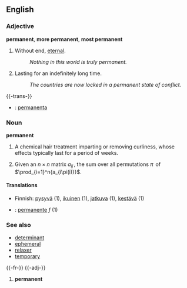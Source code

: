 ==English==

===Adjective===
'''permanent''', '''more permanent''', '''most permanent'''

# {{notcomp}} Without end, [[eternal]].
#: ''Nothing in this world is truly permanent.''
# Lasting for an indefinitely long time.
#: ''The countries are now locked in a permanent state of conflict.''

{{-trans-}}

* {{io}} : [[permanenta]]


===Noun===
'''permanent'''

# {{colloquial}} A chemical hair treatment imparting or removing curliness, whose effects typically last for a period of weeks.
# {{combinatorics}} Given an <math>n \times n</math> matrix <math>a_{ij} \,</math>, the sum over all permutations <math>\pi \,</math> of <math>\prod_{i=1}^n{a_{i\pi(i)}}</math>.

====Translations====
{{checktrans}}
*Finnish: [[pysyvä]] (1), [[ikuinen]] (1), [[jatkuva]] (1), [[kestävä]] (1)
* {{fr}} : [[permanente]] ''f'' (1)

===See also===
*[[determinant]]
*[[ephemeral]]
*[[relaxer]]
*[[temporary]]

{{-fr-}}
{{-adj-}}
# '''permanent'''